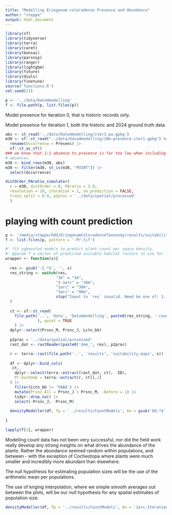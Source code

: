 ```yaml
---
title: "Modelling Eriogonum coloradense Presence and Abundance"
author: "steppe"
output: html_document
---
```


```r
library(sf)
library(tidyverse)
library(terra)
library(caret)
library(bonsai)
library(parsnip)
library(ranger)
library(lightgbm)
library(future)
library(dials)
library(finetune)
source('functions.R')
set.seed(23)
```

```r
p <- '../data/Data4modelling'
f <- file.path(p, list.files(p))
```

Model presence for iteration 0, that is historic records only. 

Model presence for iteration 1, both the historic and 2024 ground truth data. 
```r

abs <- st_read('../data/Data4modelling/iter1-pa.gpkg')
m30 <- sf::st_read("../data/Data4modelling/10m-presence-iter1.gpkg") %>% 
  rename(Occurrence = Presenc) |>
  sf::st_as_sf() 
### we know that 1:1 absence to presence is far too low when including the 'local'
# absences. 
m30 <- bind_rows(m30, abs)
m30 <- filter(m30, st_is(m30, "POINT")) |>
  select(Occurrence)

distOrder_PAratio_simulator(
  x = m30, distOrder = 0, PAratio = 3.0,
  resolution = 10, iteration = 1, se_prediction = FALSE,
  train_split = 0.9, p2proc = '../data/spatial/processed'
  )

```

# playing with count prediction 

```r

p <- '/media/steppe/hdd/EriogonumColoradenseTaxonomy/results/suitability_maps'
f <- list.files(p, pattern = '-Pr.tif')

#' fit xgboosted models to predict plant count per space density. 
#' @param f a vector of predicted suitable habitat rasters to use for input. 
wrapper <- function(x){
  
  res <- gsub('-I.*$', '', x)
  res_string <- switch(res,
                      "3m" = "3m",
                      "1-3arc" = "10m",
                      "1arc" = "30m",
                      "3arc" = "90m",
                      stop("Input to `res` invalid. Need be one of: 3, 10, 30, 90")
  )
  
  ct <- sf::st_read(
    file.path('..', 'data', 'Data4modelling', paste0(res_string, '-count-iter1.gpkg')
              ), quiet = TRUE
    ) |>
  dplyr::select(Prsnc_M, Prsnc_J, Lctn_bb)
  
  p2proc = '../data/spatial/processed'
  rast_dat <- rastReader(paste0('dem_', res), p2proc) 

  r <- terra::rast(file.path('..', 'results', 'suitability_maps', x))
  
  df <- dplyr::bind_cols(
   ct, 
    dplyr::select(terra::extract(rast_dat, ct), -ID), 
    Pr.SuitHab = terra::extract(r, ct)[,2]
  ) |> 
    filter(Lctn_bb != 'PABA') |>
    mutate(Prsnc_All = Prsnc_J + Prsnc_M, .before = 1) |>
    tidyr::drop_na() |>
    select(-Prsnc_J, -Prsnc_M)
  
  densityModeller(df, fp = '../results/CountModels', bn = gsub('DO.*$', '', x))
  
}

lapply(f[1], wrapper)

```

Modelling count data has not been very successful, nor did the field work really develop any strong insights on what drives the abundance of the plants. 
Rather the abundance seemed random within populations, and between - with the exception of Cocheotopa where plants were much smaller and incredibly more abundant than elsewhere. 

The null hypothesis for estimating population sizes will be the use of the arithmetic mean per populations. 

The use of kriging interpolation, where we simple smooth averages out between the plots, will be our null hypothesis for any spatial estimates of population size. 

```r
densityModeller(df, fp = '../results/CountModels', bn = '1arc-Iteration1-PA1:3.6')
```


